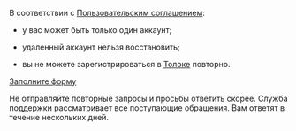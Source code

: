 <Cut title="Повторная регистрация в Толоке">

В соответствии с [Пользовательским соглашением](https://yandex.ru/legal/toloka_useragreement/index.html):

- у вас может быть только один аккаунт;

- удаленный аккаунт нельзя восстановить;

- вы не можете зарегистрироваться в [Толоке](http://toloka.yandex.ru/) повторно.

</Cut>

<Cut title="Другой вопрос">

[Заполните форму](./support)

<Note mode="note" title="Примечание">

Не отправляйте повторные запросы и просьбы ответить скорее. Служба поддержки рассматривает все поступающие обращения. Вам ответят в течение нескольких дней.

</Note>

</Cut>
